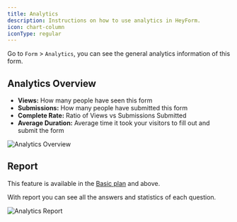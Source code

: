 ```yaml
---
title: Analytics
description: Instructions on how to use analytics in HeyForm.
icon: chart-column
iconType: regular
---
```


Go to `Form` > `Analytics`, you can see the general analytics information of this form.

## Analytics Overview

- **Views:** How many people have seen this form
- **Submissions:** How many people have submitted this form
- **Complete Rate:** Ratio of Views vs Submissions Submitted
- **Average Duration:** Average time it took your visitors to fill out and submit the form

<img
  src="/images/analytics-overview.png"
  alt="Analytics Overview"
  data-zoomable
  preload
/>

## Report

<Note>This feature is available in the [Basic plan](https://heyform.net/pricing) and above.</Note>

With report you can see all the answers and statistics of each question.

<img
  src="/images/analytics-report.png"
  alt="Analytics Report"
  data-zoomable
  preload
/>
